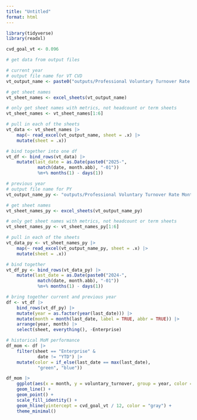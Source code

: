 ```yaml
---
title: "Untitled"
format: html
---
```



```r
library(tidyverse)
library(readxl)

cvd_goal_vt <- 0.096
```


```r
# get data from output files

# current year
# output file name for VT CVD
vt_output_name <- paste0("outputs/Professional Voluntary Turnover Rate Monthly ", start_date, " to ", end_date, ".xlsx")

# get sheet names
vt_sheet_names <- excel_sheets(vt_output_name)

# only get sheet names with metrics, not headcount or term sheets
vt_sheet_names <- vt_sheet_names[1:6]

# pull in each of the sheets
vt_data <- vt_sheet_names |> 
    map(~ read_excel(vt_output_name, sheet = .x) |> 
    mutate(sheet = .x))

# bind together into one df
vt_df <- bind_rows(vt_data) |> 
    mutate(last_date = as.Date(paste0("2025-", 
            match(date, month.abb), "-01")) 
            %m+% months(1) - days(1))

# previous year
# output file name for PY 
vt_output_name_py <- "outputs/Professional Voluntary Turnover Rate Monthly 2024-01-01 to 2024-12-31.xlsx"

# get sheet names
vt_sheet_names_py <- excel_sheets(vt_output_name_py)

# only get sheet names with metrics, not headcount or term sheets
vt_sheet_names_py <- vt_sheet_names_py[1:6]

# pull in each of the sheets
vt_data_py <- vt_sheet_names_py |> 
    map(~ read_excel(vt_output_name_py, sheet = .x) |> 
    mutate(sheet = .x))

# bind together
vt_df_py <- bind_rows(vt_data_py) |> 
    mutate(last_date = as.Date(paste0("2024-", 
            match(date, month.abb), "-01")) 
            %m+% months(1) - days(1))

# bring together current and previous year
df <- vt_df |> 
    bind_rows(vt_df_py) |> 
    mutate(year = as.factor(year(last_date))) |> 
    mutate(month = month(last_date, label = TRUE, abbr = TRUE)) |> 
    arrange(year, month) |> 
    select(sheet, everything(), -Enterprise)
```


```r
# historical MoM performance
df_mom <- df |> 
    filter(sheet == "Enterprise" &
            date != "YTD") |> 
    mutate(color = if_else(last_date == max(last_date), 
            "green", "blue"))

df_mom |> 
    ggplot(aes(x = month, y = voluntary_turnover, group = year, color = year)) +
    geom_line() +
    geom_point() +
    scale_fill_identity() +
    geom_hline(yintercept = cvd_goal_vt / 12, color = "gray") +
    theme_minimal()
```